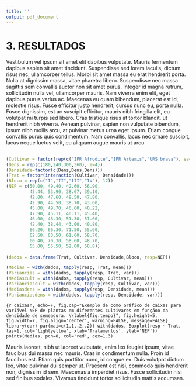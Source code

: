 ```yaml
---
title: ''
output: pdf_document
---
```


# 3. RESULTADOS

Vestibulum vel ipsum sit amet elit dapibus vulputate. Mauris fermentum dapibus sapien sit amet tincidunt. Suspendisse sed lorem iaculis, dictum risus nec, ullamcorper tellus. Morbi sit amet massa eu erat hendrerit porta. Nulla at dignissim massa, vitae pharetra libero. Suspendisse nec massa sagittis sem convallis auctor non sit amet purus. Integer id magna rutrum, sollicitudin nulla vel, ullamcorper mauris. Nam viverra enim elit, eget dapibus purus varius ac. Maecenas eu quam bibendum, placerat est id, molestie risus. Fusce efficitur justo hendrerit, cursus nunc eu, porta nulla. Fusce dignissim, est ac suscipit efficitur, mauris nibh fringilla elit, eu volutpat mi turpis sed libero. Cras tristique risus at tortor blandit, ut hendrerit nibh viverra. Aenean pulvinar, sapien non vulputate bibendum, ipsum nibh mollis arcu, at pulvinar metus urna eget ipsum. Etiam congue convallis purus quis condimentum. Nam convallis, lacus nec ornare suscipit, lacus neque luctus velit, eu aliquam augue mauris ut arcu.

## \textsc{3.1 Exemplo de Tabelas e Gráficos}


```r
(Cultivar = factor(rep(c("IPR Afrodite","IPR Artemis","URS brava"), each=16)))
(Dens = rep(c(180,240,300,360), e=4))
(Densidade=factor(c(Dens,Dens,Dens)))
(Trat = factor(interaction(Cultivar, Densidade)))
(Bloco = rep(c("I","II","III","IV"), 12))							
(NEP = c(50.00, 49.40, 42.60, 56.90,
         45.44, 53.90, 38.67, 39.10,
         42.00, 47.60, 49.50, 47.80,
         42.90, 44.50, 38.70, 43.60,
         45.00, 49.70, 46.60, 40.22,
         47.90, 45.11, 40.11, 45.40,
         46.00, 48.30, 51.30, 51.60,
         42.40, 38.44, 43.00, 40.80,
         66.20, 66.30, 71.50, 55.60,
         62.50, 63.50, 61.60, 58.70,
         60.40, 70.30, 58.60, 48.70,
         55.00, 55.50, 52.00, 50.8))
							
(dados = data.frame(Trat, Cultivar, Densidade,Bloco, resp=NEP))
```

```r
(Medias = with(dados, tapply(resp, Trat, mean)))
(Variancias = with(dados, tapply(resp, Trat, var)))
(Mediascult = with(dados, tapply(resp, Cultivar, mean)))
(Varianciascult = with(dados, tapply(resp, Cultivar, var)))
(Mediasdens = with(dados, tapply(resp, Densidade, mean)))
(Varianciasdens = with(dados, tapply(resp, Densidade, var)))
```



\begin{table}[h!]
  \centering %
  %\renewcommand{\arraystretch}{1.}
				\setlength{\arrayrulewidth}{1.5\arrayrulewidth}
				\caption{Exemplo de como montar uma tabela usando o método do Latex no R Markdown}
			\begin{tabular}{lccccccccc}\hline
               & Estimativa & Erro padrão & t valor  & Pr(>|t|)  \\\hline  
(Intercept)    & 7,48529  & 0,14283    & 52,405   & <2e-16 ***\\
RA?AQM         & -0,06641 & 0,19917    & -0,333   & 0,740    \\
TEMPO.L        & 0,13685  & 0,24740    & 0,553    & 0,581    \\
TEMPO.Q        & -0,07421 & 0,24740    & -0,300   & 0,765    \\
RA?AQM:TEMPO.L & 0,36284  & 0,34498    & 1,052    & 0,295    \\
RA?AQM:TEMPO.Q & 0,32188  & 0,34498    & 0,933    & 0,353    \\\hline
AIC =          &\multicolumn{4}{c}{309,9661}\\
BIC =          &\multicolumn{4}{c}{328,5438}\\\hline
\end{tabular}
\end{table}

```{r caixasn, echo=F, fig.cap="Exemplo de como Gráfico de caixas para variável NEP de plantas em diferentes cultivares em funçãoo da densidade de semeadura. \\label{fig:tempo}", fig.height=5, fig.width=7, fig.align='center', warning=FALSE, message=FALSE}
library(car)
par(mai=c(1,1,.2,.2))
with(dados, Boxplot(resp ~ Trat, las=1, col='lightyellow', xlab='Tratamentos', ylab='NEP'))
points(Medias, pch=8, col='red', cex=1.3)
```

Mauris laoreet, nibh ut laoreet vulputate, enim leo feugiat ipsum, vitae faucibus dui massa nec mauris. Cras in condimentum nulla. Proin id faucibus est. Etiam quis porttitor nunc, id congue ex. Duis volutpat dictum leo, vitae pulvinar dui semper ut. Praesent est nisi, commodo quis hendrerit non, dignissim id sem. Maecenas a imperdiet risus. Fusce sollicitudin nisi sed finibus sodales. Vivamus tincidunt tortor sollicitudin mattis accumsan.
